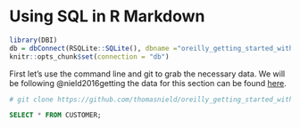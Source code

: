 # Using SQL in R Markdown

```r
library(DBI)
db = dbConnect(RSQLite::SQLite(), dbname ="oreilly_getting_started_with_sql/rexon_metals.db")
knitr::opts_chunk$set(connection = "db")
```

First let's use the command line and git to grab the necessary data. We will be following @nield2016getting the data for this section can be found [here](https://github.com/thomasnield/oreilly_getting_started_with_sql.git). 


```bash
# git clone https://github.com/thomasnield/oreilly_getting_started_with_sql.git
```

```sql
SELECT * FROM CUSTOMER;
```


